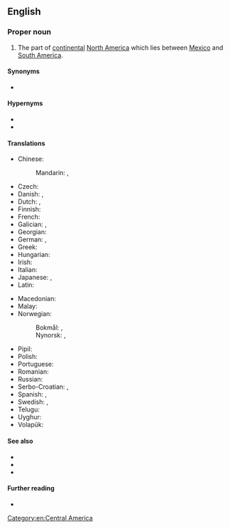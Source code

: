 ==English==

===Proper noun===
{{en-proper noun|head=[[central|Central]] [[America]]}}

# {{senseid|en|Q27611}}The part of [[continental]] [[North America]] which lies between [[Mexico]] and [[South America]].

====Synonyms====
* {{l|en|Mesoamerica}}

====Hypernyms====
* {{l|en|Middle America}}
* {{l|en|North America}}

====Translations====
{{trans-top|id=Q27611|part of North America}}
* Chinese:
*: Mandarin: {{t+|cmn|中美洲|tr=[[Zhōngměizhōu]]|sc=Hani}}, {{qualifier|abbreviation}} {{t+|cmn|中美|tr=[[Zhōngměi]]|sc=Hani}}
* Czech: {{t+|cs|Střední Amerika|f}}
* Danish: {{t|da|Centralamerika}}, {{t+|da|Mellemamerika}}
* Dutch: {{t+|nl|Midden-Amerika}}, {{t+|nl|Centraal-Amerika}}
* Finnish: {{t+|fi|Keski-Amerikka}}
* French: {{t+|fr|Amérique centrale|f}}
* Galician: {{t+|gl|América Central}}, {{t+|gl|Centroamérica}}
* Georgian: {{t|ka|ცენტრალური ამერიკა}}
* German: {{t+|de|Mittelamerika|n}}, {{t+|de|Zentralamerika|n}}
* Greek: {{t+|el|Κεντρική Αμερική|f}}
* Hungarian: {{t+|hu|Közép-Amerika}}
* Irish: {{t|ga|Meiriceá Láir|m}}
* Italian: {{t|it|America centrale|f}}
* Japanese: {{t+|ja|中央アメリカ|tr=ちゅうおう-, Chūō Amerika|sc=Jpan}}, {{t+|ja|中米|tr=ちゅうべい, Chūbei|sc=Jpan}}
* Latin: {{t|la|America Centralis}}
{{trans-mid}}
* Macedonian: {{t|mk|Средна Америка|f|tr=Srédna Amérika}}
* Malay: {{t|ms|Amerika Tengah}}
* Norwegian:
*: Bokmål: {{t|nb|Mellom-Amerika}}, {{t|nb|Sentral-Amerika}}
*: Nynorsk: {{t|nn|Mellom-Amerika}}, {{t|nn|Sentral-Amerika}}
* Pipil: {{t|ppl|Shiktal}}
* Polish: {{t|pl|Ameryka Centralna|f}}
* Portuguese: {{t+|pt|América Central|f}}
* Romanian: {{t|ro|America Centrală|f}}
* Russian: {{t+|ru|Центра́льная Аме́рика|f}}
* Serbo-Croatian: {{t|sh|Središnja Amerika}}, {{t+|sh|Srednja Amerika}}
* Spanish: {{t+|es|América Central}}, {{t+|es|Centroamérica}}
* Swedish: {{t+|sv|Centralamerika|n}}, {{t|sv|Mellanamerika}}
* Telugu: {{t|te|మధ్య అమెరికా}}
* Uyghur: {{t|ug|ئوتتۇرا ئامېرىكا}}
* Volapük: {{t+|vo|Zänoda-Merop}}
{{trans-bottom}}

====See also====
* {{list:continents/en}}
* {{list:countries of Central America/en}}{{topics|en|Countries in Central America}}
* {{l|en|Latin America}}

====Further reading====
* {{pedialite}}

[[Category:en:Central America]]
